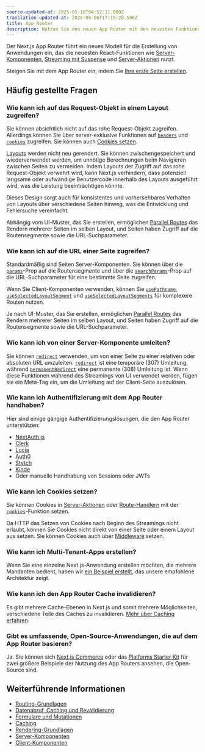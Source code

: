 ```yaml
---
source-updated-at: 2025-05-16T04:52:11.000Z
translation-updated-at: 2025-06-06T17:15:28.596Z
title: App Router
description: Nutzen Sie den neuen App Router mit den neuesten Funktionen von Next.js und React, inklusive Layouts, Server-Komponenten, Suspense und mehr.
---
```


Der Next.js App Router führt ein neues Modell für die Erstellung von Anwendungen ein, das die neuesten React-Funktionen wie [Server-Komponenten](/docs/app/building-your-application/rendering/server-components), [Streaming mit Suspense](/docs/app/building-your-application/routing/loading-ui-and-streaming#streaming-with-suspense) und [Server-Aktionen](/docs/app/building-your-application/data-fetching/server-actions-and-mutations) nutzt.

Steigen Sie mit dem App Router ein, indem Sie [Ihre erste Seite erstellen](/docs/app/building-your-application/routing/pages-and-layouts).

## Häufig gestellte Fragen

### Wie kann ich auf das Request-Objekt in einem Layout zugreifen?

Sie können absichtlich nicht auf das rohe Request-Objekt zugreifen. Allerdings können Sie über server-exklusive Funktionen auf [`headers`](/docs/app/api-reference/functions/headers) und [`cookies`](/docs/app/api-reference/functions/cookies) zugreifen. Sie können auch [Cookies setzen](#how-can-i-set-cookies).

[Layouts](/docs/app/building-your-application/routing/pages-and-layouts#layouts) werden nicht neu gerendert. Sie können zwischengespeichert und wiederverwendet werden, um unnötige Berechnungen beim Navigieren zwischen Seiten zu vermeiden. Indem Layouts der Zugriff auf das rohe Request-Objekt verwehrt wird, kann Next.js verhindern, dass potenziell langsame oder aufwändige Benutzercode innerhalb des Layouts ausgeführt wird, was die Leistung beeinträchtigen könnte.

Dieses Design sorgt auch für konsistentes und vorhersehbares Verhalten von Layouts über verschiedene Seiten hinweg, was die Entwicklung und Fehlersuche vereinfacht.

Abhängig vom UI-Muster, das Sie erstellen, ermöglichen [Parallel Routes](/docs/app/building-your-application/routing/parallel-routes) das Rendern mehrerer Seiten im selben Layout, und Seiten haben Zugriff auf die Routensegmente sowie die URL-Suchparameter.

### Wie kann ich auf die URL einer Seite zugreifen?

Standardmäßig sind Seiten Server-Komponenten. Sie können über die [`params`](/docs/app/api-reference/file-conventions/page#params-optional)-Prop auf die Routensegmente und über die [`searchParams`](/docs/app/api-reference/file-conventions/page#searchparams-optional)-Prop auf die URL-Suchparameter für eine bestimmte Seite zugreifen.

Wenn Sie Client-Komponenten verwenden, können Sie [`usePathname`](/docs/app/api-reference/functions/use-pathname), [`useSelectedLayoutSegment`](/docs/app/api-reference/functions/use-selected-layout-segment) und [`useSelectedLayoutSegments`](/docs/app/api-reference/functions/use-selected-layout-segments) für komplexere Routen nutzen.

Je nach UI-Muster, das Sie erstellen, ermöglichen [Parallel Routes](/docs/app/building-your-application/routing/parallel-routes) das Rendern mehrerer Seiten im selben Layout, und Seiten haben Zugriff auf die Routensegmente sowie die URL-Suchparameter.

### Wie kann ich von einer Server-Komponente umleiten?

Sie können [`redirect`](/docs/app/api-reference/functions/redirect) verwenden, um von einer Seite zu einer relativen oder absoluten URL umzuleiten. [`redirect`](/docs/app/api-reference/functions/redirect) ist eine temporäre (307) Umleitung, während [`permanentRedirect`](/docs/app/api-reference/functions/permanentRedirect) eine permanente (308) Umleitung ist. Wenn diese Funktionen während des Streamings von UI verwendet werden, fügen sie ein Meta-Tag ein, um die Umleitung auf der Client-Seite auszulösen.

### Wie kann ich Authentifizierung mit dem App Router handhaben?

Hier sind einige gängige Authentifizierungslösungen, die den App Router unterstützen:

- [NextAuth.js](https://next-auth.js.org/configuration/nextjs#in-app-router)
- [Clerk](https://clerk.com/docs/quickstarts/nextjs)
- [Lucia](https://lucia-auth.com/getting-started/nextjs-app)
- [Auth0](https://github.com/auth0/nextjs-auth0#app-router)
- [Stytch](https://stytch.com/docs/example-apps/frontend/nextjs)
- [Kinde](https://kinde.com/docs/developer-tools/nextjs-sdk/)
- Oder manuelle Handhabung von Sessions oder JWTs

### Wie kann ich Cookies setzen?

Sie können Cookies in [Server-Aktionen](/docs/app/building-your-application/data-fetching/server-actions-and-mutations#cookies) oder [Route-Handlern](/docs/app/building-your-application/routing/route-handlers) mit der [`cookies`](/docs/app/api-reference/functions/cookies)-Funktion setzen.

Da HTTP das Setzen von Cookies nach Beginn des Streamings nicht erlaubt, können Sie Cookies nicht direkt von einer Seite oder einem Layout aus setzen. Sie können Cookies auch über [Middleware](/docs/app/building-your-application/routing/middleware#using-cookies) setzen.

### Wie kann ich Multi-Tenant-Apps erstellen?

Wenn Sie eine einzelne Next.js-Anwendung erstellen möchten, die mehrere Mandanten bedient, haben wir [ein Beispiel erstellt](https://vercel.com/templates/next.js/platforms-starter-kit), das unsere empfohlene Architektur zeigt.

### Wie kann ich den App Router Cache invalidieren?

Es gibt mehrere Cache-Ebenen in Next.js und somit mehrere Möglichkeiten, verschiedene Teile des Caches zu invalidieren. [Mehr über Caching erfahren](/docs/app/building-your-application/caching).

### Gibt es umfassende, Open-Source-Anwendungen, die auf dem App Router basieren?

Ja. Sie können sich [Next.js Commerce](https://vercel.com/templates/next.js/nextjs-commerce) oder das [Platforms Starter Kit](https://vercel.com/templates/next.js/platforms-starter-kit) für zwei größere Beispiele der Nutzung des App Routers ansehen, die Open-Source sind.

## Weiterführende Informationen

- [Routing-Grundlagen](/docs/app/building-your-application/routing)
- [Datenabruf, Caching und Revalidierung](/docs/app/building-your-application/data-fetching/fetching-caching-and-revalidating)
- [Formulare und Mutationen](/docs/app/building-your-application/data-fetching/server-actions-and-mutations)
- [Caching](/docs/app/building-your-application/caching)
- [Rendering-Grundlagen](/docs/app/building-your-application/rendering)
- [Server-Komponenten](/docs/app/building-your-application/rendering/server-components)
- [Client-Komponenten](/docs/app/building-your-application/rendering/client-components)